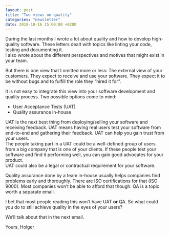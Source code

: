 ```yaml
---
layout: post
title: "Two views on quality"
categories: "newsletter"
date: 2018-10-16 15:00:00 +0200
---
```


During the last months I wrote a lot about quality and how to develop high-quality software. These letters dealt with topics like linting your code, testing and documenting it.  
I also wrote about the different perspectives and motives that might exist in your team.

But there is one view that I omitted more or less: The external view of your customers. They expect to receive and use your software. They expect it to be without bugs and to fulfill the role they “hired it for”.
<!--more-->
It is not easy to integrate this view into your software development and quality process. Two possible options come to mind:

- User Acceptance Tests (UAT)
- Quality assurance in-house

UAT is the next best thing from deploying/selling your software and receiving feedback. UAT means having real users test your software from end-to-end and gathering their feedback. UAT can help you gain trust from your users.  
The people taking part in a UAT could be a well-defined group of users from a big company that is one of your clients. If these people test your software and find it performing well, you can gain good advocates for your product.  
UAT could also be a legal or contractual requirement for your software.

Quality assurance done by a team in-house usually helps companies find problems early and thoroughly. There are ISO certifications for that (ISO 9000). Most companies won’t be able to afford that though. QA is a topic worth a separate email.

I bet that most people reading this won’t have UAT **or** QA. So what could you do to still achieve quality in the eyes of your users?

We’ll talk about that in the next email.

Yours,
Holger
